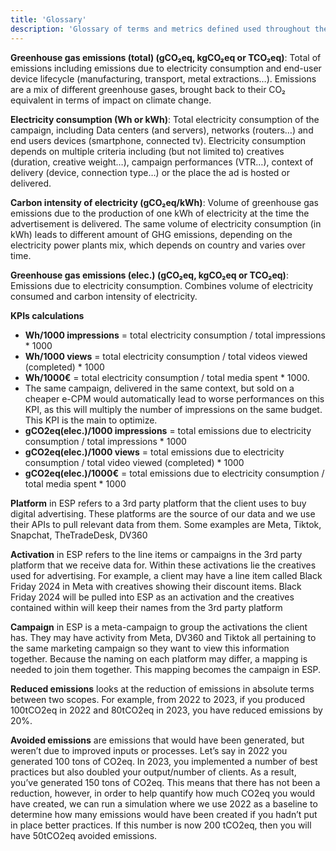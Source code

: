 ```yaml
---
title: 'Glossary'
description: 'Glossary of terms and metrics defined used throughout the interface'
---
```



**Greenhouse gas emissions (total) (gCO₂eq, kgCO₂eq or TCO₂eq)**: Total of emissions including
emissions due to electricity consumption and end-user device lifecycle (manufacturing,
transport, metal extractions…). Emissions are a mix of different greenhouse gases, brought
back to their CO₂ equivalent in terms of impact on climate change.

**Electricity consumption (Wh or kWh)**: Total electricity consumption of the campaign,
including Data centers (and servers), networks (routers…) and end users devices
(smartphone, connected tv). Electricity consumption depends on multiple criteria including
(but not limited to) creatives (duration, creative weight…), campaign performances (VTR…),
context of delivery (device, connection type…) or the place the ad is hosted or delivered.

**Carbon intensity of electricity (gCO₂eq/kWh)**: Volume of greenhouse gas emissions due to
the production of one kWh of electricity at the time the advertisement is delivered. The
same volume of electricity consumption (in kWh) leads to different amount of GHG
emissions, depending on the electricity power plants mix, which depends on country and
varies over time.

**Greenhouse gas emissions (elec.) (gCO₂eq, kgCO₂eq or TCO₂eq)**: Emissions due to
electricity consumption. Combines volume of electricity consumed and carbon intensity of
electricity.

**KPIs calculations**
- **Wh/1000 impressions** = total electricity consumption / total impressions * 1000
- **Wh/1000 views** = total electricity consumption / total videos viewed (completed) *
1000
- **Wh/1000€** = total electricity consumption / total media spent * 1000.
- The same campaign, delivered in the same context, but sold on a cheaper e-CPM
would automatically lead to worse performances on this KPI, as this will multiply the
number of impressions on the same budget. This KPI is the main to optimize.
- **gCO2eq(elec.)/1000 impressions** = total emissions due to electricity consumption /
total impressions * 1000
- **gCO2eq(elec.)/1000 views** = total emissions due to electricity consumption / total
video viewed (completed) * 1000
- **gCO2eq(elec.)/1000€** = total emissions due to electricity consumption / total media
spent * 1000

**Platform** in ESP refers to a 3rd party platform that the client uses to buy digital advertising.
These platforms are the source of our data and we use their APIs to pull relevant data from
them. Some examples are Meta, Tiktok, Snapchat, TheTradeDesk, DV360

**Activation** in ESP refers to the line items or campaigns in the 3rd party platform that we
receive data for. Within these activations lie the creatives used for advertising. For example,
a client may have a line item called Black Friday 2024 in Meta with creatives showing their
discount items. Black Friday 2024 will be pulled into ESP as an activation and the creatives
contained within will keep their names from the 3rd party platform

**Campaign** in ESP is a meta-campaign to group the activations the client has. They may
have activity from Meta, DV360 and Tiktok all pertaining to the same marketing campaign so
they want to view this information together. Because the naming on each platform may
differ, a mapping is needed to join them together. This mapping becomes the campaign in
ESP.


**Reduced emissions** looks at the reduction of emissions in absolute terms between two
scopes. For example, from 2022 to 2023, if you produced 100tCO2eq in 2022 and 80tCO2eq
in 2023, you have reduced emissions by 20%.

**Avoided emissions** are emissions that would have been generated, but weren’t due to
improved inputs or processes. Let’s say in 2022 you generated 100 tons of CO2eq. In 2023,
you implemented a number of best practices but also doubled your output/number of
clients. As a result, you’ve generated 150 tons of CO2eq. This means that there has not been
a reduction, however, in order to help quantify how much CO2eq you would have created,
we can run a simulation where we use 2022 as a baseline to determine how many emissions
would have been created if you hadn’t put in place better practices. If this number is now
200 tCO2eq, then you will have 50tCO2eq avoided emissions.





